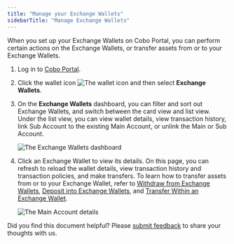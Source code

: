 ```yaml
---
title: "Manage your Exchange Wallets"
sidebarTitle: "Manage Exchange Wallets"
---
```


When you set up your Exchange Wallets on Cobo Portal, you can perform certain actions on the Exchange Wallets, or transfer assets from or to your Exchange Wallets. 

1. Log in to [Cobo Portal](https://portal.cobo.com/login).
2. Click the wallet icon <img src="/en/images/exchange-wallet/1.png" className="icon" alt="The wallet icon" /> and then select **Exchange Wallets**.
3. On the **Exchange Wallets** dashboard, you can filter and sort out Exchange Wallets, and switch between the card view and list view.
Under the list view, you can view wallet details, view transaction history, link Sub Account to the existing Main Account, or unlink the Main or Sub Account.

    <img src="/en/images/exchange-wallet/wallet_overview.png" className="screenshot_full_screen" alt="The Exchange Wallets dashboard" />

4. Click an Exchange Wallet to view its details. On this page, you can refresh to reload the wallet details, view transaction history and transaction policies, and make transfers. To learn how to transfer assets from or to your Exchange Wallet, refer to [Withdraw from Exchange Wallets](/en/portal/transfers/from-exchange-wallets), [Deposit into Exchange Wallets](/en/portal/exchange-wallets/transfers), and [Transfer Within an Exchange Wallet]().

    <img src="/en/images/exchange-wallet/main_account.png" className="screenshot_full_screen" alt="The Main Account details" />



<Tip>Did you find this document helpful? Please [submit feedback](https://forms.zohopublic.com/cobo/form/DocumentFeedbackForm/formperma/QvLOhxJv1_JMsJ-1dleZ8Itb_7rzN-LtgvsDdxosoVI?referrername=manuals) to share your thoughts with us.</Tip>
